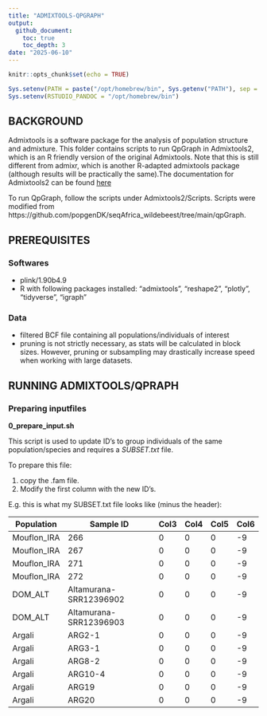 ```yaml
---
title: "ADMIXTOOLS-QPGRAPH"
output: 
  github_document:
    toc: true
    toc_depth: 3
date: "2025-06-10"
---
```


```r
knitr::opts_chunk$set(echo = TRUE)
```
```r
Sys.setenv(PATH = paste("/opt/homebrew/bin", Sys.getenv("PATH"), sep = ":"))
Sys.setenv(RSTUDIO_PANDOC = "/opt/homebrew/bin")
```


## BACKGROUND
Admixtools is a software package for the analysis of population structure and admixture. This folder contains scripts to run QpGraph in Admixtools2, which is an R friendly version of the original Admixtools. Note that this is still different from admixr, which is another R-adapted admixtools package (although results will be practically the same).The documentation for Admixtools2 can be found [here](https://uqrmaie1.github.io/admixtools/articles/admixtools.html)

To run QpGraph, follow the scripts under Admixtools2/Scripts.
Scripts were modified from https://github.com/popgenDK/seqAfrica_wildebeest/tree/main/qpGraph.

## PREREQUISITES
### Softwares
* plink/1.90b4.9
* R with following packages installed: "admixtools", "reshape2", "plotly", "tidyverse", "igraph"

### Data
* filtered BCF file containing all populations/individuals of interest
* pruning is not strictly necessary, as stats will be calculated in block sizes. However, pruning or subsampling may drastically increase speed when working with large datasets.

## RUNNING ADMIXTOOLS/QPRAPH
### Preparing inputfiles
**0_prepare_input.sh**

This script is used to update ID's to group individuals of the same population/species and requires a *SUBSET.txt* file.

To prepare this file: 

1. copy the .fam file.
1. Modify the first column with the new ID's.

E.g. this is what my SUBSET.txt file looks like (minus the header):

| Population   | Sample ID             | Col3 | Col4 | Col5 | Col6 |
|--------------|-----------------------|------|------|------|------|
| Mouflon_IRA  | 266                   | 0    | 0    | 0    | -9   |
| Mouflon_IRA  | 267                   | 0    | 0    | 0    | -9   |
| Mouflon_IRA  | 271                   | 0    | 0    | 0    | -9   |
| Mouflon_IRA  | 272                   | 0    | 0    | 0    | -9   |
| DOM_ALT      | Altamurana-SRR12396902 | 0    | 0    | 0    | -9   |
| DOM_ALT      | Altamurana-SRR12396903 | 0    | 0    | 0    | -9   |
| Argali       | ARG2-1                | 0    | 0    | 0    | -9   |
| Argali       | ARG3-1                | 0    | 0    | 0    | -9   |
| Argali       | ARG8-2                | 0    | 0    | 0    | -9   |
| Argali       | ARG10-4               | 0    | 0    | 0    | -9   |
| Argali       | ARG19                 | 0    | 0    | 0    | -9   |
| Argali       | ARG20                 | 0    | 0    | 0    | -9   |
